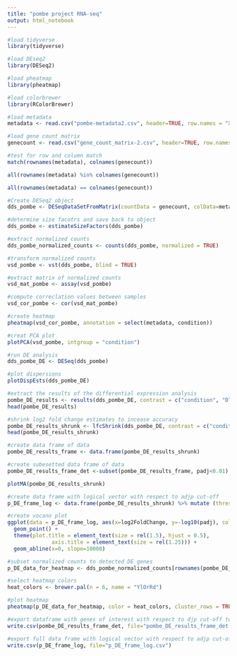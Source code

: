---
title: "pombe project RNA-seq"
output: html_notebook
---


```{r}
#load tidyverse
library(tidyverse)

#load DEseq2
library(DESeq2)

#load pheatmap
library(pheatmap)

#load colorbrewer
library(RColorBrewer)

```

```{r}
#load metadata
metadata <- read.csv("pombe-metadata2.csv", header=TRUE, row.names = "X")

#load gene count matrix
genecount <- read.csv("gene_count_matrix-2.csv", header=TRUE, row.names = "gene_id")

```

```{r}
#test for row and column match
match(rownames(metadata), colnames(genecount))

all(rownames(metadata) %in% colnames(genecount))

all(rownames(metadata) == colnames(genecount))

```

```{r}
#Create DESeq2 object
dds_pombe <- DESeqDataSetFromMatrix(countData = genecount, colData=metadata, design = ~ condition)
```

```{r}
#determine size facotrs and save back to object
dds_pombe <- estimateSizeFactors(dds_pombe)
```

```{r}
#extract normalized counts
dds_pombe_normalized_counts <- counts(dds_pombe, normalized = TRUE)
```

```{r}
#transform normalized counts
vsd_pombe <- vst(dds_pombe, blind = TRUE)

#extract matrix of normalized counts
vsd_mat_pombe <- assay(vsd_pombe)

#compute correclation values between samples
vsd_cor_pombe <- cor(vsd_mat_pombe)

#create heatmap
pheatmap(vsd_cor_pombe, annotation = select(metadata, condition))

```

```{r}
#creat PCA plot
plotPCA(vsd_pombe, intgroup = "condition")

```

```{r}
#run DE analysis
dds_pombe_DE <- DESeq(dds_pombe)

#plot dispersions
plotDispEsts(dds_pombe_DE)
```

```{r}
#extract the results of the differential expression analysis
pombe_DE_results <- results(dds_pombe_DE, contrast = c("condition", "DTT", "untreated"), alpha = 0.01)
head(pombe_DE_results)
```

```{r}
#shrink log2 fold change estimates to incease accuracy
pombe_DE_results_shrunk <- lfcShrink(dds_pombe_DE, contrast = c("condition", "DTT", "untreated"), res=pombe_DE_results)
head(pombe_DE_results_shrunk)
```

```{r}
#create data frame of data
pombe_DE_results_frame <- data.frame(pombe_DE_results_shrunk)

#create subesetted data frame of data
pombe_DE_results_frame_det <-subset(pombe_DE_results_frame, padj<0.01)

```

```{r}
plotMA(pombe_DE_results_shrunk)
```

```{r}
#create data frame with logical vector with respect to adjp cut-off
p_DE_frame_log <- data.frame(pombe_DE_results_shrunk) %>% mutate (threshold = padj < 0.01)
```

```{r}
#create vocano plot
ggplot(data = p_DE_frame_log, aes(x=log2FoldChange, y=-log10(padj), color=threshold)) +
  geom_point() +
  theme(plot.title = element_text(size = rel(1.5), hjust = 0.5), 
              axis.title = element_text(size = rel(1.25))) +
  geom_abline(x=0, slope=10000)

```

```{r}
#subset normalized counts to detected DE genes
p_DE_data_for_heatmap <- dds_pombe_normalized_counts[rownames(pombe_DE_results_frame_det),]

#select heatmap colors
heat_colors <- brewer.pal(n = 6, name = "YlOrRd")

#plot heatmap
pheatmap(p_DE_data_for_heatmap, color = heat_colors, cluster_rows = TRUE, show_rownames = FALSE, annotation = select(metadata, condition), scale = "row")

```

```{r}
#export dataframe with genes of interest with respect to djp cut-off to a csv file
write.csv(pombe_DE_results_frame_det, file="pombe_DE_results_frame_det.csv")

#export full data frame with logical vector with respect to adjp cut-off to a csv file
write.csv(p_DE_frame_log, file="p_DE_frame_log.csv")

```


